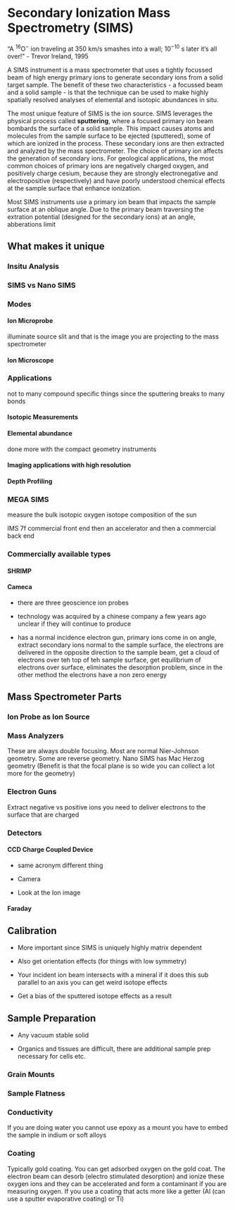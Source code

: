 # Secondary Ionization Mass Spectrometry (SIMS)

"A $^{16}$O$^-$ ion traveling at 350 km/s smashes into a wall; 10$^{-10}$ s later it's all over!" - Trevor Ireland, 1995

A SIMS instrument is a mass spectrometer that uses a tightly focussed beam of high energy primary ions to generate secondary ions from a solid target sample.  The benefit of these two characteristics - a focussed beam and a solid sample -  is that the technique can be used to make highly spatially resolved analyses of elemental and isotopic abundances in situ.

The most unique feature of SIMS is the ion source. SIMS leverages the physical process called **sputtering**, where a focused primary ion beam bombards the surface of a solid sample. This impact causes atoms and molecules from the sample surface to be ejected (sputtered), some of which are ionized in the process. These secondary ions are then extracted and analyzed by the mass spectrometer.  The choice of primary ion affects the generation of secondary ions.  For geological applications, the most common choices of primary ions are negatively charged oxygen, and positively charge cesium, because they are strongly electronegative and electropositive (respectively) and have poorly understood chemical effects at the sample surface that enhance ionization.

Most SIMS instruments use a primary ion beam that impacts the sample surface at an oblique angle.  Due to the primary beam traversing the extration potential (designed for the secondary ions) at an angle, abberations limit 

## What makes it unique

### Insitu Analysis

### SIMS vs Nano SIMS

### Modes

#### Ion Microprobe

illuminate source slit and that is the image you are projecting to the mass spectrometer 

#### Ion Microscope 

### Applications  
not to many compound specific things since the sputtering breaks to many bonds 

#### Isotopic Measurements 

#### Elemental abundance 

done more with the compact geometry instruments 

#### Imaging applications with high resolution 

#### Depth Profiling 

### MEGA SIMS 

measure the bulk isotopic oxygen isotope composition of the sun 

IMS 7f commercial front end then an accelerator and then a commercial back end 

### Commercially available types 

#### SHRIMP 

#### Cameca 

- there are three geoscience ion probes 

- technology was acquired by a chinese company a few years ago unclear if they will continue to produce 

- has a normal incidence electron gun, primary ions come in on angle, extract secondary ions normal to the sample surface, the electrons are delivered in the opposite direction to the sample beam, get a cloud of electrons over teh top of teh sample surface, get equilibrium of electrons over surface, eliminates the desorption problem, since in the other method the electrons have a non zero energy  

## Mass Spectrometer Parts 

### Ion Probe as Ion Source 

### Mass Analyzers 

These are always double focusing. Most are normal Nier-Johnson geometry. Some are reverse geometry. Nano SIMS has Mac Herzog geometry (Benefit is that the focal plane is so wide you can collect a lot more for the geometry) 

### Electron Guns 

Extract negative vs positive ions you need to deliver electrons to the surface that are charged 

### Detectors 

#### CCD Charge Coupled Device 

- same acronym different thing 

- Camera 

- Look at the Ion image 

#### Faraday 



## Calibration 

- More important since SIMS is uniquely highly matrix dependent 

- Also get orientation effects (for things with low symmetry) 

- Your incident ion beam intersects with a mineral if it does this sub parallel to an axis you can get weird isotope effects 

- Get a bias of the sputtered isotope effects as a result 



## Sample Preparation 

- Any vacuum stable solid 

- Organics and tissues are difficult, there are additional sample prep necessary for cells etc. 

### Grain Mounts 

### Sample Flatness 

### Conductivity 

If you are doing water you cannot use epoxy as a mount you have to embed the sample in indium or soft alloys 

### Coating 

Typically gold coating. You can get adsorbed oxygen on the gold coat. The electron beam can desorb (electro stimulated desorption) and ionize these oxygen ions and they can be accelerated and form a contaminant if you are measuring oxygen. If you use a coating that acts more like a getter (Al (can use a sputter evaporative coating) or Ti) 